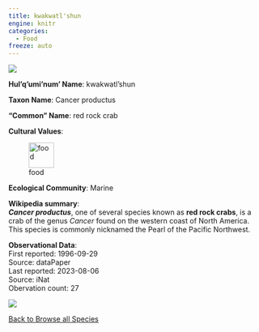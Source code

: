 ```yaml
---
title: kwakwatl'shun
engine: knitr
categories:
  - Food
freeze: auto
---
```

![](https://inaturalist-open-data.s3.amazonaws.com/photos/104752597/medium.jpeg){fig-alt="kwakwatl'shun - red rock crab"}

**Hul'q'umi'num' Name**: kwakwatl'shun



**Taxon Name**: Cancer productus

**"Common" Name**: red rock crab

**Cultural Values**:  

::: {layout-nrow=1 style="width:60%"}
![food](/files/food.svg){width=50px}
:::

**Ecological Community**: Marine

**Wikipedia summary**:  
<i><b>Cancer productus</b></i>, one of several species known as <b>red rock crabs</b>, is a crab of the genus <i>Cancer</i> found on the western coast of North America. This species is commonly nicknamed the Pearl of the Pacific Northwest.

**Observational Data**:   
First reported: 1996-09-29  
Source: dataPaper  
Last reported: 2023-08-06  
Source: iNat  
Obervation count: 27

![](community_dist.png)

[<i class="fa fa-arrow-left" aria-hidden="true"></i> Back to Browse all Species](/taxa.html)
